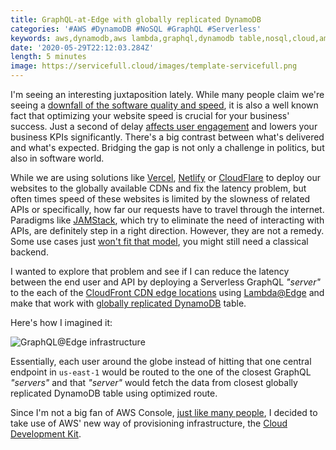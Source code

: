 ```yaml
---
title: GraphQL-at-Edge with globally replicated DynamoDB
categories: '#AWS #DynamoDB #NoSQL #GraphQL #Serverless'
keywords: aws,dynamodb,aws lambda,graphql,dynamodb table,nosql,cloud,amazon web services,dynamodb with graphql,serverless dynamodb
date: '2020-05-29T22:12:03.284Z'
length: 5 minutes
image: https://servicefull.cloud/images/template-servicefull.png
---
```


I'm seeing an interesting juxtaposition lately. While many people claim we're seeing a [downfall of the software quality and speed](https://tonsky.me/blog/disenchantment/), it is also a well known fact that optimizing your website speed is crucial for your business' success. Just a second of delay [affects user engagement](https://blog.pusher.com/how-latency-affects-user-engagement/) and lowers your business KPIs significantly. There's a big contrast between what's delivered and what's expected. Bridging the gap is not only a challenge in politics, but also in software world. 

While we are using solutions like [Vercel](https://vercel.com/), [Netlify](https://netlify.com/) or [CloudFlare](https://cloudflare.com/) to deploy our websites to the globally available CDNs and fix the latency problem, but often times speed of these websites is limited by the slowness of related APIs or specifically, how far our requests have to travel through the internet. Paradigms like [JAMStack](https://jamstack.org/), which try to eliminate the need of interacting with APIs, are definitely step in a right direction. However, they are not a remedy. Some use cases just [won't fit that model](https://medium.com/front-end-weekly/the-issues-with-jamstack-you-might-need-a-backend-d101791de36a), you might still need a classical backend.

I wanted to explore that problem and see if I can reduce the latency between the end user and API by deploying a Serverless GraphQL _"server"_ to the each of the [CloudFront CDN edge locations](https://aws.amazon.com/cloudfront/features/) using [Lambda@Edge](https://aws.amazon.com/lambda/edge/) and make that work with [globally replicated DynamoDB](https://aws.amazon.com/dynamodb/global-tables/) table.

Here's how I imagined it:

![GraphQL@Edge infrastructure](./overview.png 'Overview')

Essentially, each user around the globe instead of hitting that one central endpoint in `us-east-1` would be routed to the one of the closest GraphQL _"servers"_ and that _"server"_ would fetch the data from closest globally replicated DynamoDB table using optimized route.

Since I'm not a big fan of AWS Console, [just like many people](https://news.ycombinator.com/item?id=20901800), I decided to take use of AWS' new way of provisioning infrastructure, the [Cloud Development Kit](https://aws.amazon.com/cdk/).